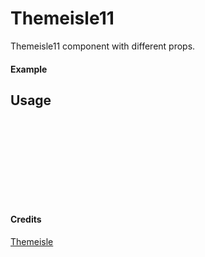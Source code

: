 
<Meta of={Themeisle11} title="Themeisle/Themeisle11" />

# Themeisle11

Themeisle11 component with different props.

#### Example

<Canvas of={Themeisle11.Primary} />

## Usage

```ts
import { Themeisle11 } from "yadl-ui";

const Example = () => {
  return (
      <Themeisle11 />
  );
};

export default Example;
```

#### Credits
[Themeisle](https://themeisle.com/illustrations/)

